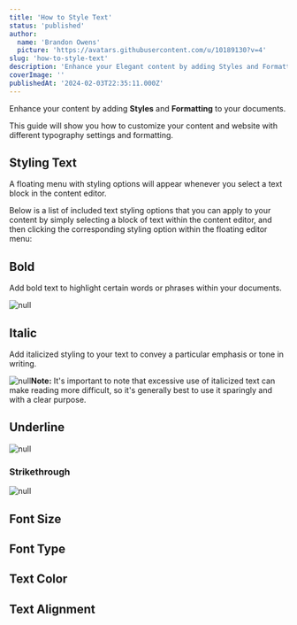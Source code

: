 ```yaml
---
title: 'How to Style Text'
status: 'published'
author:
  name: 'Brandon Owens'
  picture: 'https://avatars.githubusercontent.com/u/10189130?v=4'
slug: 'how-to-style-text'
description: 'Enhance your Elegant content by adding Styles and Formatting to your documents. This guide will show you how to customize your content and website with different typography settings and formatting.'
coverImage: ''
publishedAt: '2024-02-03T22:35:11.000Z'
---
```


Enhance your content by adding **Styles** and **Formatting** to your documents.

This guide will show you how to customize your content and website with different typography settings and formatting.

## Styling Text

A floating menu with styling options will appear whenever you select a text block in the content editor.

Below is a list of included text styling options that you can apply to your content by simply selecting a block of text within the content editor, and then clicking the corresponding styling option within the floating editor menu:



## Bold

Add bold text to highlight certain words or phrases within your documents.



<div class="my-8 shadow-xl"><img class="rounded-xl" src="/api/images/screenshot-2024-02-03-202958-c0Nz.png" alt="null"></div>



## Italic

Add italicized styling to your text to convey a particular emphasis or tone in writing.

![null](/api/images/screenshot-2024-02-03-221824-A4OD.png)**Note:** It's important to note that excessive use of italicized text can make reading more difficult, so it's generally best to use it sparingly and with a clear purpose.



## Underline

![null](/api/images/screenshot-2024-02-03-221626-g0OD.png)

### Strikethrough

![null](/api/images/screenshot-2024-02-03-221542-A1OD.png)

## Font Size



## Font Type



## Text Color



## Text Alignment



